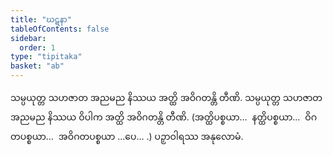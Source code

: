 ```yaml
---
title: "ဃဋနာ"
tableOfContents: false
sidebar:
  order: 1
type: "tipitaka"
basket: "ab"
---
```



<DynamicBreadcrumb />

<Paragraph number="2003">
သမ္ပယုတ္တ သဟဇာတ အညမည နိဿယ အတ္ထိ အဝိဂတန္တိ တီဏိ. သမ္ပယုတ္တ သဟဇာတ အညမည နိဿယ ဝိပါက အတ္ထိ အဝိဂတန္တိ တီဏိ.
</Paragraph>

<Paragraph number="2004" type="center">
(အတ္ထိပစ္စယာ…  နတ္ထိပစ္စယာ…  ဝိဂတပစ္စယာ…  အဝိဂတပစ္စယာ …ပေ… .)

</Paragraph>

<Paragraph number="2005" type="center">
ပဉှာဝါရဿ အနုလောမံ.
</Paragraph>